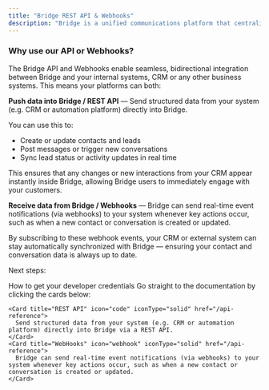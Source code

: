 ```yaml
---
title: "Bridge REST API & Webhooks"
description: "Bridge is a unified communications platform that centralizes conversations from multiple channels — such as WhatsApp Business, email, phone calls, OTA chats, and web forms — into one single collaborative interface.  Through this website, developers can integrate Bridge with other systems such as automation platforms, CRMs, lead management tools, and custom SaaS applications, enabling seamless data exchange and synchronized workflows between Bridge and their existing technology stack."
---
```


### **Why use our API or Webhooks?**

The Bridge API and Webhooks enable seamless, bidirectional integration between Bridge and your internal systems, CRM or any other business systems. This means your platforms can both:

<Icon icon="code" iconType="solid" color="#2563EB" /> **Push data into Bridge / REST API** — Send structured data from your system (e.g. CRM or automation platform) directly into Bridge.

You can use this to:

- Create or update contacts and leads
- Post messages or trigger new conversations
- Sync lead status or activity updates in real time

This ensures that any changes or new interactions from your CRM appear instantly inside Bridge, allowing Bridge users to immediately engage with your customers.

<Icon icon="webhook" iconType="solid" color="#2563EB" /> **Receive data from Bridge / Webhooks** — Bridge can send real-time event notifications (via webhooks) to your system whenever key actions occur, such as when a new contact or conversation is created or updated.

By subscribing to these webhook events, your CRM or external system can stay automatically synchronized with Bridge — ensuring your contact and conversation data is always up to date.

Next steps:

<Steps>
  <Step title="Credentials" icon="shield-keyhole" iconType="solid" stepNumber={1} titleSize="h3">
    How to get your developer credentials
  </Step>
  <Step title="Code" icon="code" iconType="solid" stepNumber={2} titleSize="h3">
    Go straight to the documentation by clicking the cards below:

    <Card title="REST API" icon="code" iconType="solid" href="/api-reference">
      Send structured data from your system (e.g. CRM or automation platform) directly into Bridge via a REST API.
    </Card>
    <Card title="WebHooks" icon="webhook" iconType="solid" href="/api-reference">
      Bridge can send real-time event notifications (via webhooks) to your system whenever key actions occur, such as when a new contact or conversation is created or updated.
    </Card>
  </Step>
</Steps>